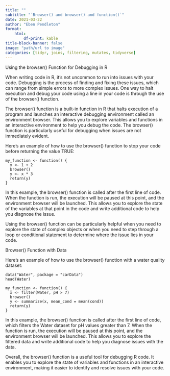 ---
title: ""
subtitle: "`Browser() and browser() and function()`"
date: 2021-03-22
author: "Eben Pendleton"
format:
    html:
        df-print: kable
title-block-banner: false
image: "path/url to image"
categories: [tidyr, joins, filtering, mutates, tidyverse]
---

Using the browser() Function for Debugging in R

When writing code in R, it's not uncommon to run into issues with your code. Debugging is the process of finding and fixing these issues, which can range from simple errors to more complex issues. One way to halt execution and debug your code using a line in your code is through the use of the browser() function. 

The browser() function is a built-in function in R that halts execution of a program and launches an interactive debugging environment called an environment browser. This allows you to explore variables and functions in an interactive environment to help you debug the code. The browser() function is particularly useful for debugging when issues are not immediately evident.

Here's an example of how to use the browser() function to stop your code before returning the value TRUE: 

```
my_function <- function() { 
  x <- 1 + 2 
  browser() 
  y <- x * 3
  return(y) 
}
```

In this example, the browser() function is called after the first line of code. When the function is run, the execution will be paused at this point, and the environment browser will be launched. This allows you to explore the state of the variables at that point in the code and write additional code to help you diagnose the issue. 

Using the browser() function can be particularly helpful when you need to explore the state of complex objects or when you need to step through a loop or conditional statement to determine where the issue lies in your code.

Browser() Function with Data

Here's an example of how to use the browser() function with a water quality dataset:

```
data("Water", package = "carData")
head(Water)

my_function <- function() { 
  x <- filter(Water, pH > 7) 
  browser() 
  y <- summarize(x, mean_cond = mean(cond))
  return(y) 
}
```

In this example, the browser() function is called after the first line of code, which filters the Water dataset for pH values greater than 7. When the function is run, the execution will be paused at this point, and the environment browser will be launched. This allows you to explore the filtered data and write additional code to help you diagnose issues with the data.

Overall, the browser() function is a useful tool for debugging R code. It enables you to explore the state of variables and functions in an interactive environment, making it easier to identify and resolve issues with your code.